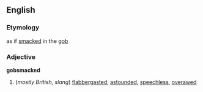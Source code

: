==English==
===Etymology===
as if [[smack]]ed in the [[gob]]
===Adjective===
'''gobsmacked'''
#(''mostly British, slang'') [[flabbergasted]], [[astounded]], [[speechless]], [[overawed]]